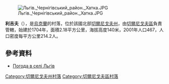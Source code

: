 [[Image:Льгів._Чернігівський_район._Хатка.JPG|right]]

{{coord|51|29|38|N|31|8|45|E|scale:100000|display=title}}

'''利吉夫'''（{{lang-uk|Льгів}}），是[[烏克蘭|烏克蘭]]的村落，位於該國北部[[切爾尼戈夫州|切爾尼戈夫州]]，由[[切爾尼戈夫區|切爾尼戈夫區]]負責管轄，始建於1704年，面積2.18平方公里，海拔高度140米，2001年人口467，人口密度每平方公里214.2人。

==參考資料==
* [http://weather.in.ua/ua/chernigovskaja/14114 Погода в селі Льгів]{{Wayback|url=http://weather.in.ua/ua/chernigovskaja/14114 |date=20160305191812 }}

[[Category:切爾尼戈夫州村落|Category:切爾尼戈夫州村落]]
[[Category:切爾尼戈夫區村落|Category:切爾尼戈夫區村落]]


{{Chernihiv-geo-stub}}
